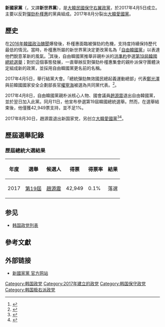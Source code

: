 {{Otheruses|subject=2017年建立的政黨|other=2012年－2017年間同樣命名為「새누리당」，後改名自由韓國黨的政黨|自由韓國黨}}
{{Infobox Political Party
|colorcode = {{Party meta/color/新國家黨(2017年)}}
|name=新國家黨 
|native_name = <span style="font-style: normal;">{{lang|ko|새누리당}}</span>
|logo = [[FILE:Logo_of_the_Saenuri_Party_(2017).svg|200px]]
|leader1_title=代表
|leader1_name=[[權寧海|權寧海]]<br>[[鄭光澤|鄭光澤]]
|leader2_title=
|leader2_name=
|leader3_title= 
|leader3_name= 
|foundation = 2017年4月5日
|predecessor=
|分裂自=[[自由韓國黨|自由韓國黨]]
| merger =  
| headquarters = [[首爾|首爾]][[瑞草區|瑞草區]]瑞雲路11號
| colors             = {{colorbox|{{Party meta/color/新國家黨(2017年)}}}} 紅色
| ideology           = 亲[[朴槿惠|朴]]<br>[[反共主義|反共主義]]<br>[[保守主義|保守主義]]<br>[[社會保守主義|社會保守主義]]<br>[[民族保守主義|民族保守主義]]
| position           = [[極右翼|極右翼]]
| international      = 
| anthem             = 
| blank1_title       = 
| blank1             = 
| blank2_title       = 
| blank2             = 
| blank3_title       = 
| blank3             = 
| seats1_title       = [[韩国国会|國會議員]]
| seats1             = {{Infobox political party/seats|0|300|hex={{Party meta/color/新國家黨(2017年)}}}}
| seats2_title       = 廣域團體長
| seats2             = {{Infobox political party/seats|0|17|hex={{Party meta/color/新國家黨(2017年)}}}}
| seats3_title       = 廣域自治議員
| seats3             = {{Infobox political party/seats|0|789|hex={{Party meta/color/新國家黨(2017年)}}}}
| seats4_title       = 基礎團體長
| seats4             = {{Infobox political party/seats|0|226|hex={{Party meta/color/新國家黨(2017年)}}}}
| seats5_title       = 基礎自治議員
| seats5             = {{Infobox political party/seats|0|2898|hex={{Party meta/color/新國家黨(2017年)}}}}
| symbol             = 
| flag               =
| website = {{URL| http://saenuri.org/ |新國家黨官方网站}}
}}
{{韓國政治}}
'''新國家黨'''（{{lang-ko|'''새누리당'''}}，又譯'''新世界黨'''），是[[大韓民國|大韓民國]][[保守主義|保守]][[右翼|右翼]][[政黨|政黨]]，於2017年4月5日成立。主要以反對[[彈劾|彈劾]][[朴槿惠|朴槿惠]]的黨員組成。2017年8月分裂出[[大韓愛國黨|大韓愛國黨]]。

== 歷史 ==
在[[2016年韓國政治醜聞|2016年韓國政治醜聞]]爆發後，朴槿惠面臨被彈劾的危機，支持度持續保持歷代最低的情況。當時，朴槿惠所屬的新世界黨決定更改黨名為「[[自由韓國黨|自由韓國黨]]」以表達他們銳意革新的風氣。<ref>{{cite news|title=与党セヌリ党が党名変更へ 来月初めにも決定＝韓国|author=|newspaper=Yoohap News|date=2017-01-17|url=http://japanese.yonhapnews.co.kr/pgm/9810000000.html?cid=AJP20170117001800882|accessdate=2017-02-14|archive-date=2019-02-20|archive-url=https://web.archive.org/web/20190220181505/http://japanese.yonhapnews.co.kr/pgm/9810000000.html?cid=AJP20170117001800882|dead-url=no}}</ref>其後，自由韓國黨推舉非親朴派的[[洪準杓|洪準杓]]參選[[2017年大韓民國總統選舉|第19屆韓國總統選舉]]；對於這個事態發展，一直舉辦反對彈劾朴槿惠集會的親朴派保守團體決定組成新的政黨，並採用自由韓國黨更名前的名稱。

2017年4月5日，舉行結黨大會。「總統彈劾無效國民總起義運動總部」代表[[鄭光澤|鄭光澤]]與前韓國國家安全企劃部長官[[權寧海|權寧海]]被選為共同黨代表。<ref>{{cite news|title= "언젠간 朴 전 대통령을 당수로" 친박단체, '새누리당' 창당…대선 후보에 변희재•정미홍•정광용 거론|author= |newspaper= 朝鮮日報|date= 2017-04-05|url= http://news.chosun.com/site/data/html_dir/2017/04/05/2017040502360.html?Dep0=twitter&d=2017040502360|accessdate= 2017-04-11|language= ko|archive-date= 2020-05-07|archive-url= https://web.archive.org/web/20200507160010/http://news.chosun.com/site/data/html_dir/2017/04/05/2017040502360.html?Dep0=twitter&d=2017040502360|dead-url= no}}</ref>。

2017年4月8日，自由韓國黨親朴派核心人物、國會議員[[趙源震|趙源震]]退出自由韓國黨，並於翌日加入此黨。同月11日，他宣布參選第19屆韓國總統選舉。然而，在選舉結束後，他僅獲42,949票支持，並不足1%。

2017年8月30日，趙源震退出新国家党，另创立[[大韓愛國黨|大韓愛國黨]]<ref>{{Cite web|title=대한애국당 조원진, 창당대회에서 문재인 대통령에 “문재인씨”|url=http://www.seoul.co.kr/news/newsView.php?id=20170831500007|work=서울신문|date=2017-08-31|accessdate=2019-01-30|language=ko|archive-date=2020-05-07|archive-url=https://web.archive.org/web/20200507160015/http://www.seoul.co.kr/news/newsView.php?id=20170831500007|dead-url=no}}</ref><ref>{{Cite web|title=朴槿惠铁粉创“大韩爱国党” 举星条旗游行瘫痪交通|url=http://news.ifeng.com/a/20170831/51824812_0.shtml|work=凤凰网|accessdate=2019-01-30|date=2017-08-31|archive-date=2020-05-07|archive-url=https://web.archive.org/web/20200507160031/http://news.ifeng.com/a/20170831/51824812_0.shtml|dead-url=no}}</ref>。

== 歷屆選舉記錄 ==
=== 歷屆總統大選結果 ===
{| class="wikitable"
|-
! 年度
! 選舉
! 候選人
! 得票
! 得票率
! 結果
|-
! 2017
! [[2017年大韓民國總統選舉|第19屆]]
| [[趙源震|趙源震]]
| 42,949
| 0.1%
| 落選{{N}}
|}

==参见==
*[[韩国政党列表|韩国政党列表]]

==參考文獻==
{{reflist}}

==外部链接==
*[https://web.archive.org/web/20170331205704/http://realkorea.org/ 新國家黨 官方网站]{{ko}}

{{DEFAULTSORT:Saenuridang}}
{{大韩民国政党}}
[[Category:韩国政党|Category:韩国政党]]
[[Category:2017年建立的政党|Category:2017年建立的政党]]
[[Category:韩国保守政党|Category:韩国保守政党]]
[[Category:韩国极右派政党|Category:韩国极右派政党]]